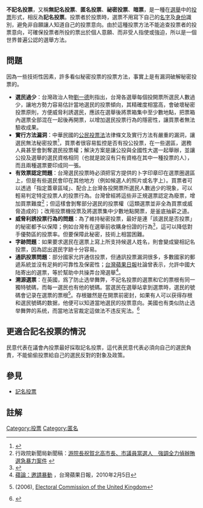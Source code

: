 {{Globalize|area=[[中华民国|中华民国]]}}
{{投票}}
'''不記名投票'''，又稱'''無記名投票'''、'''匿名投票'''、'''祕密投票'''、'''暗票'''，是一種在[[選舉|選舉]]中的[[投票|投票]]形式，相反為'''記名投票'''。投票者於投票時，選票不用寫下自己的[[名字|名字]]及[[身份|身份]]識別，避免非自願讓人知道自己的投票意向。由於這種投票方法不能追查投票者的投票意向，可確保投票者所投的票出於個人意願、而非受人指使或強迫，所以是一個世界普遍公認的選舉方法。

== 問題 ==
因為一些技術性因素，許多看似秘密投票的投票方法，事實上是有漏洞破解秘密投票的。
*'''選民過少'''：台灣政治人物[[劉一德|劉一德]]則指出，台灣各選舉每個投開票所選民人數過少，讓地方勢力容易估計當地選民的投票傾向，其精確度相當高，會破壞秘密投票原則，方便威脅利誘選民，應該在選舉後將票箱集中至少數地點，把票箱內選票全部混在一起後再開票，以增加選民投票行為的隱密性，讓買票者無法驗收成果。
*'''實行方法漏洞'''：中華民國的[[公民投票法|公民投票法]]法律條文及實行方法有嚴重的漏洞，讓選民無法秘密投票<ref>{{Cite web |url=http://richter.pixnet.net/blog/post/12984515 |title=領不領公投票 |accessdate=2010-03-08 |archive-date=2013-06-28 |archive-url=https://web.archive.org/web/20130628070121/http://richter.pixnet.net/blog/post/12984515 |dead-url=no }}</ref>，買票者很容易監控是否有投公投票，在一些選區，選務人員甚至會剝奪選民投票權；解決方案是讓公投與全國性大選一起舉辦，並讓公投及選舉的選民資格相同（也就是說沒有只有資格在其中一種投票的人），而且兩種選票要印成同一張。
*'''有效票認定問題'''：台灣選民投票時必須把官方提供的卜字印章印在選票圈選區上，但是有些選民會印在其他地方（例如候選人的照片或名字上）。買票者可以透過「指定蓋章區域」、配合上台灣各投開票所選民人數過少的現象，可以輕易判定特定投票人的投票行為。台灣曾經將這些非正規選票認定為廢票，增加買票難度<ref>行政院新聞局新聞稿：[http://info.gio.gov.tw/ct.asp?xItem=24186&ctNode=3903&mp=1 游院長祝賀北高市長、市議員當選人　強調全力偵辦賄選急暴力案件] {{Webarchive|url=https://archive.is/20120710121109/http://info.gio.gov.tw/ct.asp?xItem=24186&ctNode=3903&mp=1 |date=2012-07-10 }}</ref>；但這樣會剝奪部分選民的投票權（這類選票並非全為買票或威脅造成的）；改用投票機投票及將選票集中少數地點開票，是釜底抽薪之道。
*'''威脅利誘投票行為的問題'''：為了維持秘密投票，最好是連「該選民是否投票」的秘密都予以保障；例如台灣有在選舉前收購身份證的行為<ref>{{Cite web |url=http://ildcs.myweb.hinet.net/criminalact.htm |title=宜蘭地檢署反賄選宣傳網站 |access-date=2010-03-09 |archive-url=https://web.archive.org/web/20090914185854/http://ildcs.myweb.hinet.net/criminalact.htm |archive-date=2009-09-14 |dead-url=yes }}</ref>，這可以降低對手優勢區的投票率。但要保障此秘密，技術上相當困難。
*'''字跡問題'''：如果要求選民在選票上寫上所支持候選人姓名，則會變成變相記名投票，因為認出選民字跡十分容易。
*'''通訊投票問題'''：部分國家允許通信投票，但通訊投票漏洞很多，多數國家的郵遞系統並沒有足夠的可靠性及保密性；[[台灣蘋果日報|台灣蘋果日報]]社論曾表示，允許中國大陆寄出的選票，等於幫助中共操弄台灣選舉<ref>[http://tw.nextmedia.com/applenews/article/art_id/32282662/IssueID/20100205 蘋論：邀請暴動] {{Wayback|url=http://tw.nextmedia.com/applenews/article/art_id/32282662/IssueID/20100205 |date=20100312043342 }}，台灣蘋果日報，2010年2月5日</ref>。
*'''溯源選票'''：在英國，爲了防止选举舞弊，不記名投票的選票和它的票根有同一獨特號碼，而每一選民也有他的號碼。當選民在選舉站拿到選票時，選民的號碼會记录在選票的票根<ref>{{PDFlink|[http://www.electoralcommission.org.uk/__data/assets/electoral_commission_pdf_file/0020/13259/Ballot-Secrecy-2006-12_23827-6127__E__N__S__W__.pdf Factsheet: Ballot secrecy]|48 [[KiB|KiB]]}} (2006), [[Electoral_Commission_(United_Kingdom)|Electoral Commission of the United Kingdom]]</ref>。存根雖然是在開票前密封，如果有人可以获得存根和選民號碼的数据，他便可以知道當地選民的投票意向。美國也有类似防止选举舞弊的系统，而當地法官裁定這做法不违反宪法。<ref>{{cite web|url=http://www.denverpost.com/breakingnews/ci_21601455/federal-judge-says-no-constitutional-right-secret-ballot|title=Federal judge says no constitutional right to secret ballot in Boulder case|date=2012-09-21|publisher=|access-date=2016-10-17|archive-date=2016-03-04|archive-url=https://web.archive.org/web/20160304082635/http://www.denverpost.com/breakingnews/ci_21601455/federal-judge-says-no-constitutional-right-secret-ballot}}</ref>

== 更適合記名投票的情況 ==
民意代表在議會內投票最好採取記名投票，這代表民意代表必須向自己的選民負責，不能偷偷投票給自己的選民反對的對象及政策。

== 參見 ==
* [[記名投票|記名投票]]

== 註解 ==
<references/>


[[Category:投票|Category:投票]]
[[Category:匿名|Category:匿名]]